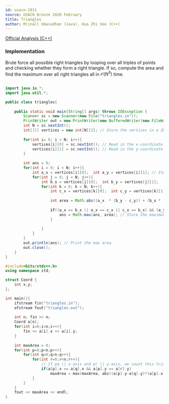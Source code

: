 ```yaml
---
id: usaco-1011
source: USACO Bronze 2020 February
title: Triangles
author: Mrinall Umasudhan (Java), Hua Zhi Vee (C++)
---
```


[Official Analysis (C++)](http://www.usaco.org/current/data/sol_triangles_bronze_feb20.html)

### Implementation

Brute force all possible right triangles by looping over all triples of points and checking whether they form a right triangle. If so, compute the area and find the maximum over all right triangles all in $\mathcal{O}(N^3)$ time.

<LanguageSection>
 
<JavaSection>

```java
 
import java.io.*;
import java.util.*;

public class triangles{
  
    public static void main(String[] args) throws IOException {
        Scanner sc = new Scanner(new File("triangles.in"));
        PrintWriter out = new PrintWriter(new BufferedWriter(new FileWriter("triangles.out")));
        int N = sc.nextInt(); 
        int[][] vertices = new int[N][2]; // Store the vertices in a 2D array 
        
        for(int i= 0; i < N; i++){
            vertices[i][0] = sc.nextInt(); // Read in the x-coordinate
            vertices[i][1] = sc.nextInt(); // Read in the y-coordinate
        }
        
        int ans = 0;
        for(int i = 0; i < N; i++){
            int a_x = vertices[i][0];  int a_y = vertices[i][1]; // Iterate for the first vertices of the triangle.
            for(int j = 0; j < N; j++){
                int b_x = vertices[j][0];  int b_y = vertices[j][1]; 
                for(int k = 0; k < N; k++){
                    int c_x = vertices[k][0];  int c_y = vertices[k][1];   
                    
                    int area = Math.abs((a_x  * (b_y - c_y)) + (b_x * (c_y - a_y)) + (c_x * (a_y - b_y ))); // Calculate the area of the three triangles
                    
                    if((a_x == b_x || a_x == c_x || c_x == b_x) && (a_y == b_y || a_y == c_y || c_y == b_y)) { // Check if the triangle has any sides parallel to the X-axis and the Y-axis.
                        ans = Math.max(ans, area); // Store the maximum area.
                    }
                    
                }
            }
        }
        out.println(ans); // Print the max area.
        out.close();
    }
}


```

</JavaSection>

<CPPSection>

```cpp
#include<bits/stdc++.h>
using namespace std;

struct Coord {
	int x,y;
};

int main(){
	ifstream fin("triangles.in");
	ofstream fout("triangles.out");
	
	int n; fin >> n;
	Coord a[n];
	for(int i=0;i<n;i++){
		fin >> a[i].x >> a[i].y;
	}
	
	int maxArea = 0;
	for(int p=0;p<n;p++){
		for(int q=0;q<n;q++){
			for(int r=0;r<n;r++){
				// If pq || x-axis and pr || y-axis, we count this triangle
				if(a[p].x == a[q].x && a[p].y == a[r].y)
					maxArea = max(maxArea, abs((a[p].y-a[q].y)*(a[p].x-a[r].x)));
			}
		}
	}
	fout << maxArea << endl;			
}

```

</CPPSection>
</LanguageSection>
